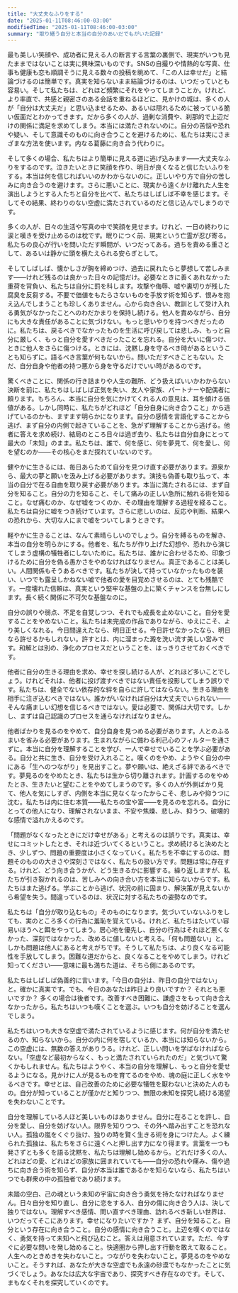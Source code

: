 ```yaml
---
title: "大丈夫なふりをする"
date: "2025-01-11T08:46:00-03:00"
modifiedTime: "2025-01-11T08:46:00-03:00"
summary: "取り繕う自分と本当の自分のあいだでもがいた記録"
---
```


最も美しい笑顔や、成功者に見える人の断言する言葉の裏側で、現実がいつも見たままではないことは実に興味深いものです。SNSの自撮りや情熱的な写真、仕事も健康も恋も順調そうに見える数々の投稿を眺めて、「この人は幸せだ」と結論づけるのは簡単です。真実を知らないまま結論づけるのは、いつだっていとも容易い。そして私たちは、どれほど頻繁にそれをやってしまうことか。けれど、より率直で、共感と親密さのある会話を重ねるほどに、見かけの城は、多くの人が「自分は大丈夫だ」と思い込ませるため、あるいは隠れるために被っている脆い仮面だとわかってきます。だから多くの人が、過剰な消費や、刹那的で上辺だけの関係に満足を求めてしまう。本当には満たされないのに。自分の苦悩や恐れや疑い、そして意識そのものに向き合うことを避けるために、私たちは実にさまざまな方法を使います。内なる葛藤に向き合う代わりに。

そして多くの場合、私たちはより簡単に見える道に逃げ込みます――大丈夫なふりをするのです。泣きたいときに笑顔を作り、明日が良くなると信じたいふりをする。本当は何を信じればいいのかわからないのに。正しいやり方で自分の苦しみに向き合うのを避けます。さらに悪いことに、現実から遠くかけ離れた人生を演出しようとする人たちと自分を比べて、私たちはしばしば不幸を感じます。そしてその結果、終わりのない空虚に満たされているのだと信じ込んでしまうのです。

多くの人が、日々の生活や写真の中で笑顔を見せます。けれど、一日の終わりに涙と嘆きを受け止めるのは枕です。眠りにつく前、現実という亡霊が忍び寄る。私たちの良心が行いを問いただす瞬間が、いつだってある。過ちを責める重さとして、あるいは静かに頭を横たえられる安らぎとして。

そしてしばしば、懐かしさが胸を締めつけ、過去に戻れたらと夢想して苦しみます――けれど残るのは良かった日々の記憶だけ。必要なときに善くあれなかった重荷を背負い、私たちは自分に罰を科します。攻撃や侮辱、嘘や裏切りが残した腐臭を反芻する。不要で価値をもたらさないものを手放す術を知らず、恨みを抱え込んでしまうことも珍しくありません。心から向き合い、教訓として受け入れる勇気がなかったことへのわだかまりを保持し続ける。他人を責めながら、自分にも大きな責任があることに気づけない。もっと思いやりを持つべきだったのに。私たちは、戻るべきでなかったものを生活に呼び戻しては悲しみ、もっと自分に厳しく、もっと自分を愛すべきだったことを忘れる。自分を大いに傷つけ、ときに他人をさらに傷つける。ときには、沈黙し身を守るべき時があるということも知らずに。語るべき言葉が何もないから。問いただすべきこともない。ただ、自分自身や他者の持つ悪から身を守るだけでいい時があるのです。

驚くべきことに、関係の行き詰まりや人生の難所、どう扱えばいいかわからない決断を前に、私たちはしばしば正気を失い、友人や家族、パートナーや配偶者に頼ります。もちろん、本当に自分を気にかけてくれる人の意見は、耳を傾ける価値がある。しかし同時に、私たちがどれほど「自分自身に向き合うこと」から逃げているのかも、ますます明らかになります。自分の感情を言語化することから逃げ、まず自分の内側で起きていることを、急がず理解することから逃げる。他者に答えを求め続け、結局のところ日々は過ぎ去り、私たちは自分自身にとって最大の「未知」のまま。私たちは、誰で、何を感じ、何を夢見て、何を愛し、何を望むのか――その核心をまだ探れていないのです。

健やかに生きるには、毎日あらためて自分を見つけ直す必要があります。源泉から、最大の夢と願いを汲み上げる必要があります。演技も偽善も取り払って、本当の自分で在る自由を取り戻す必要があります。本当に満たされるには、まず自分を知ること。自分の力を知ること、そして痛みの正しい急所に触れる術を知ること。なぜ痛むのか、なぜ嘘をつくのか、その理由を理解する過程を経ること。私たちは自分に嘘をつき続けています。さらに悲しいのは、反応や判断、結果への恐れから、大切な人にまで嘘をついてしまうときです。

軽やかに生きることは、なんて素晴らしいのでしょう。自分を縛るものを解き、本当の自分を明らかにする。他者を、私たちが作り上げた幻想や、恐れから演じてしまう虚構の犠牲者にしないために。私たちは、誰かに合わせるため、印象づけるために自分を偽る愚かさをやめなければなりません。真正であることは美しい。人間関係もそうあるべきです。私たちが決して持っていなかったものを装い、いつでも露呈しかねない嘘で他者の愛を目覚めさせるのは、とても残酷です。一度壊れた信頼は、真実という堅牢な基盤の上に築くチャンスを台無しにします。長く続く関係に不可欠な基盤なのに。

自分の誤りや弱点、不足を自覚しつつ、それでも成長を止めないこと。自分を愛することをやめないこと。私たちは未完成の作品でありながら、ゆえにこそ、より美しくなれる。今日間違えたなら、明日正せる。今日許せなかったなら、明日なら許せるかもしれない。許すとは、内に溜まった澱を洗い流す美しい営みです。和解とは別の、浄化のプロセスだということを、はっきりさせておくべきです。

他者に自分の生きる理由を求め、幸せを探し続ける人が、どれほど多いことでしょう。けれどそれは、他者に投げ渡すべきではない責任を投影してしまう誤りです。私たちは、健全でない依存的な絆を自らに許してはならない。生きる理由を相手に注ぎ込むべきではない。誰かがいなければ自分は大丈夫でいられない――そんな痛ましい幻想を信じるべきではない。愛は必要で、関係は大切です。しかし、まずは自己認識のプロセスを通らなければなりません。

他者ばかりを見るのをやめて、自分自身を見つめる必要があります。人とのふるまいを省みる必要があります。生まれながらに備わる利己心のフィルターを通さずに。本当に自分を理解することを学び、一人で幸せでいることを学ぶ必要がある。自分と共に生き、自分を受け入れること。嘆くのをやめ、ようやく自分の中にある「生へのつながり」を見出すこと。夢や願いは、絶えざる絆であるべきです。夢見るのをやめたとき、私たちは生から切り離されます。計画するのをやめたとき、生きたいと望むことをやめてしまうのです。多くの人が外側ばかり見て、他人を気にしすぎ、内側を本当に見なくなったからこそ、悲しみや抑うつに沈む。私たちは内に住む本質――私たちの宝や富――を見るのを忘れる。自分にとっての他人になり、理解されないまま、不安や焦燥、悲しみ、抑うつ、破壊的な感情で溢れかえるのです。

「問題がなくなったときにだけ幸せがある」と考えるのは誤りです。真実は、幸せにコミットしたとき、それは近づいてくるということ。求め続けると決めたとき、少しずつ、問題の重要度は小さくなっていく。私たちを不幸にするのは、問題そのものの大きさや深刻さではなく、私たちの扱い方です。問題は常に存在する。けれど、どう向き合うかが、どう生きるかに影響する。繰り返しますが、私たちが引き裂かれるのは、苦しみへの向き合い方を本当に知らないからです。私たちはまた逃げる。学ぶことから逃げ、状況の前に固まり、解決策が見えないから希望を失う。間違っているのは、状況に対する私たちの姿勢なのです。

私たちは「自分が取り込むもの」そのものになります。気づいていないふりをしても、実のところ多くの行為に羞恥を覚えている。けれど、私たちはたいてい容易いほうへと餌をやってしまう。居心地を優先し、自分の行為はそれほど悪くなかった、深刻ではなかった、改めるに値しないと考える。「何も問題ない」と。しかも問題は他人にあると考えがちです。そうして私たちは、より良くなる可能性を手放してしまう。困難な道だからと、良くなることをやめてしまう。けれど知ってください――意味に最も満ちた道は、そちら側にあるのです。

私たちはしばしば偽善的に言います。「今日の自分は、昨日の自分ではない」と。確かに真実です。でも、今日のあなたは昨日より良いですか？ それとも悪いですか？ 多くの場合は後者です。改善すべき困難に、謙虚さをもって向き合えなかったから。私たちはいつも嘆くことを選ぶ。いつも自分を妨げることを選んでしまう。

私たちはいつも大きな空虚で満たされているように感じます。何が自分を満たせるのか、知らないから。自分の内に何を宿しているか、本当には知らないから。この空虚には、無数の答えがありうる。けれど、正しい問いを学ばなければならない。「空虚など最初からなく、もっと満たされていられたのだ」と気づいて驚くかもしれません。私たちはようやく、本当の自分を理解し、もっと自分を愛せるようになる。見かけに人が見るものを育てるのをやめ、魂の庭に正しく水をやるべきです。幸せとは、自己改善のために必要な犠牲を厭わないと決めた人のもの。自分が知っていることが僅かだと知りつつ、無限の未知を探究し続ける渇望を失わないことです。

自分を理解している人ほど美しいものはありません。自分に在ることを許し、自分を愛し、自分を妨げない人。限界を知りつつ、その外へ踏み出すことを恐れない人。孤独の嵐をくぐり抜け、独りの時を賢く生きる術を身につけた人。よく練られた孤独は、私たちをさらに遠くへと押し出す力になり得ます。言葉を一つも発さずとも多くを語る沈黙を、私たちは理解し始めるから。どれだけ多くの人、どれほどの愛、どれほどの家族に囲まれていても――自分の恐れや痛み、傷や過ちに向き合う術を知らず、自分が本当は誰であるかを知らないなら、私たちはいつでも群衆の中の孤独者であり続けます。

未踏の空白、己の魂という未知の宇宙に向き合う勇気を持たなければなりません。日々自分を知り直し、自分に恋をする人、自分の傷に向き合う人は、決して独りではない。理解すべき感情、問い直すべき理由、訪れるべき新しい世界は、いつだってそこにあります。幸せになりたいですか？ まず、自分を知ること。自分という存在に向き合うこと。自分の感情に向き合うこと。上辺を嘆くのではなく、勇気を持って未知へと飛び込むこと。答えは用意されています。ただ、今すぐに必要な問いを発し始めること。快適圏から押し出す行動を敢えて取ること。人生へのときめきを失わないこと。つながりを失わないこと。夢見るのをやめないこと。そうすれば、あなたが大きな空虚でも永遠の砂漠でもなかったことに気づくでしょう。あなたは広大な宇宙であり、探究すべき存在なのです。そして、まもなくそれを探究していくのです。
